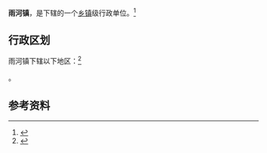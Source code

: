 {{中国乡级行政区|53/06/27/109/000}}

'''雨河镇'''，是{{PRC admin/fullname|53/06/27/109/000|3}}下辖的一个[[乡镇|乡镇]]级行政单位。<ref>{{PRC admin/ref sgc|{{PRC admin/parent|53/06/27/109/000}}}}</ref>

== 行政区划 ==

雨河镇下辖以下地区：<ref>{{PRC admin/ref sgc|53/06/27/109/000}}</ref>

{{PRC admin/children|53/06/27/109/000}}。

== 参考资料 ==

{{reflist}}

{{行政区划小作品}}
{{PRC admin/navcat|53/06/27/109/000}}